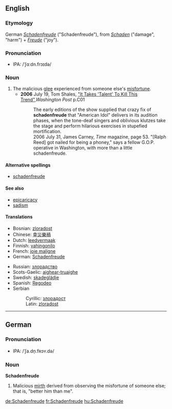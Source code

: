 ==English==

===Etymology===
German ''[[Schadenfreude#Gemran|Schadenfreude]]'' ("Schadenfreude"), from ''[[Schaden]]'' ("damage", "harm") + ''[[Freude]]'' ("joy").

===Pronunciation===
*IPA: /ˈʃɑːdn.frɔɪdə/

===Noun===
{{en-noun|-}}
# The malicious [[glee]] experienced from someone else's [[misfortune]].
#*'''2006''' July 19, Tom Shales, [http://www.washingtonpost.com/wp-dyn/content/article/2006/07/18/AR2006071801808.html "It Takes 'Talent' To Kill This Trend"],''Washington Post'' p.C01
#*: The early editions of the show supplied that crazy fix of '''schadenfreude''' that "American Idol" delivers in its audition phases, when the tone-deaf singers and oblivious klutzes take the stage and perform hilarious exercises in stupefied mortification.
#*:2006 July 31, James Carney, ''Time'' magazine, page 53.  "[Ralph Reed] got nailed for being a phoney," says a fellow G.O.P. operative in Washington, with more than a little schadenfreude.

====Alternative spellings====
*[[schadenfreude]]

====See also====
*[[epicaricacy]]
*[[sadism]]

====Translations====
{{top}}
*Bosnian: [[zloradost#Bosnian|zloradost]] {{f}}
*Chinese: [[幸災樂禍]]
*Dutch: [[leedvermaak]] {{n}}
*Finnish: [[vahingonilo]]
*French: [[joie maligne]] {{f}}
*German: [[Schadenfreude#German|Schadenfreude]] {{f}}
{{mid}}
*Russian: [[злорадство]] {{n}}
*Scots-Gaelic: [[aighear-truaighe]]
*Swedish: [[skadeglädje]]
*Spanish: [[Regodearse#Spanish|Regodeo]] {{m}}
*Serbian
*:Cyrillic: [[злорадoст#Serbian|злорадoст]] {{f}}
*:Latin: [[zloradost#Serbian|zloradost]] {{f}}
{{bottom}}

----

==German==
===Pronunciation===
*IPA: /ˈʃa.dn̩.fʀɔʏ.də/
===Noun===
'''Schadenfreude''' {{f}}
#Malicious [[mirth]] derived from observing the misfortune of someone else; that is, "better him than me".

[[de:Schadenfreude]]
[[fr:Schadenfreude]]
[[hu:Schadenfreude]]